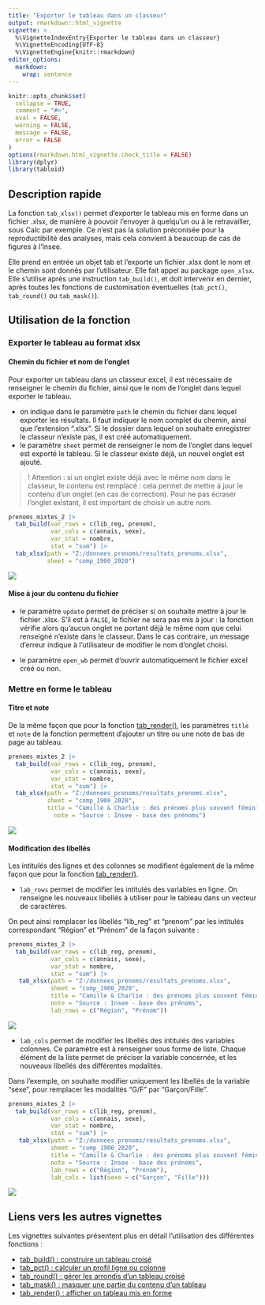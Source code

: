 ```yaml
---
title: "Exporter le tableau dans un classeur"
output: rmarkdown::html_vignette
vignette: >
  %\VignetteIndexEntry{Exporter le tableau dans un classeur}
  %\VignetteEncoding{UTF-8}
  %\VignetteEngine{knitr::rmarkdown}
editor_options: 
  markdown: 
    wrap: sentence
---
```


```r
knitr::opts_chunk$set(
  collapse = TRUE,
  comment = "#>",
  eval = FALSE,
  warning = FALSE,
  message = FALSE,
  error = FALSE
)
options(rmarkdown.html_vignette.check_title = FALSE)
library(dplyr)
library(tabloid)
```

## Description rapide

La fonction `tab_xlsx()` permet d'exporter le tableau mis en forme dans un fichier .xlsx, de manière à pouvoir l'envoyer à quelqu'un ou à le retravailler, sous Calc par exemple. Ce n'est pas la solution préconisée pour la reproductibilité des analyses, mais cela convient à beaucoup de cas de figures à l'Insee.

Elle prend en entrée un objet tab et l'exporte un fichier .xlsx dont le nom et le chemin sont donnés par l'utilisateur. Elle fait appel au package `open_xlsx`. Elle s'utilise après une instruction `tab_build()`, et doit intervenir en dernier, après toutes les fonctions de customisation éventuelles (`tab_pct()`, `tab_round()` ou `tab_mask()`).

<!-- L'utilisateur doit choisir entre `tab_render` ou `tab_xlsx`, selon sa préférence ou son cas de figure. -->

## Utilisation de la fonction

### Exporter le tableau au format xlsx

#### Chemin du fichier et nom de l'onglet

Pour exporter un tableau dans un classeur excel, il est nécessaire de renseigner le chemin du fichier, ainsi que le nom de l'onglet dans lequel exporter le tableau.

- on indique dans le paramètre `path` le chemin du fichier dans lequel exporter les résultats. Il faut indiquer le nom complet du chemin, ainsi que l'extension ".xlsx". Si le dossier dans lequel on souhaite enregistrer le classeur n'existe pas, il est créé automatiquement. 
- le paramètre `sheet` permet de renseigner le nom de l'onglet dans lequel est exporté le tableau. Si le classeur existe déjà, un nouvel onglet est ajouté. 


> ! Attention : si un onglet existe déjà avec le même nom dans le classeur, le contenu est remplacé : cela permet de mettre à jour le contenu d'un onglet (en cas de correction). Pour ne pas écraser l'onglet existant, il est important de choisir un autre nom.


```r
prenoms_mixtes_2 |>
  tab_build(var_rows = c(lib_reg, prenom),
            var_cols = c(annais, sexe),
            var_stat = nombre,
            stat = "sum") |> 
  tab_xlsx(path = "Z:/donnees_prenoms/resultats_prenoms.xlsx", 
           sheet = "comp_1900_2020")
```

![](images/tab_xlsx.png)

#### Mise à jour du contenu du fichier

- le paramètre `update` permet de préciser si on souhaite mettre à jour le fichier .xlsx. S'il est à `FALSE`, le fichier ne sera pas mis à jour : la fonction vérifie alors qu'aucun onglet ne portant déjà le même nom que celui renseigné n'existe dans le classeur. Dans le cas contraire, un message d'erreur indique à l'utilisateur de modifier le nom d'onglet choisi.

- le paramètre `open_wb` permet d'ouvrir automatiquement le fichier excel créé ou non.


### Mettre en forme le tableau

#### Titre et note

De la même façon que pour la fonction [tab_render()](http://espace-charges-etudes.gitlab-pages.insee.fr/boite-outils/tableaux/articles/ff_afficher_joli_tableau_html.htm), les paramètres `title` et `note` de la fonction permettent d'ajouter un titre ou une note de bas de page au tableau. 

```r
prenoms_mixtes_2 |>
  tab_build(var_rows = c(lib_reg, prenom),
            var_cols = c(annais, sexe),
            var_stat = nombre,
            stat = "sum") |> 
  tab_xlsx(path = "Z:/donnees_prenoms/resultats_prenoms.xlsx", 
           sheet = "comp_1900_2020",
           title = "Camille & Charlie : des prénoms plus souvent féminins en 2020 qu'en 1900",
             note = "Source : Insee - base des prénoms")
```

![](images/tab_xlsx_title.png)

#### Modification des libellés

Les intitulés des lignes et des colonnes se modifient également de la même façon que pour la fonction [tab_render()](http://espace-charges-etudes.gitlab-pages.insee.fr/boite-outils/tableaux/articles/ff_afficher_joli_tableau_html.htm).


- `lab_rows` permet de modifier les intitulés des variables en ligne. On renseigne les nouveaux libellés à utiliser pour le tableau dans un vecteur de caractères.

On peut ainsi remplacer les libellés "lib_reg" et "prenom" par les intitulés correspondant "Région" et "Prénom" de la façon suivante :

```r
prenoms_mixtes_2 |>
  tab_build(var_rows = c(lib_reg, prenom),
            var_cols = c(annais, sexe),
            var_stat = nombre,
            stat = "sum") |> 
   tab_xlsx(path = "Z:/donnees_prenoms/resultats_prenoms.xlsx", 
            sheet = "comp_1900_2020",
            title = "Camille & Charlie : des prénoms plus souvent féminins en 2020 qu'en 1900",
            note = "Source : Insee - base des prénoms",
            lab_rows = c("Région", "Prénom"))
```

![](images/tab_xlsx_rows.png)


- `lab_cols` permet de modifier les libellés des intitulés des variables colonnes. Ce paramètre est à renseigner sous forme de liste. Chaque élément de la liste permet de préciser la variable concernée, et les nouveaux libellés des différentes modalités.

Dans l'exemple, on souhaite modifier uniquement les libellés de la variable "sexe", pour remplacer les modalités "G/F" par "Garçon/Fille". 

```r
prenoms_mixtes_2 |>
  tab_build(var_rows = c(lib_reg, prenom),
            var_cols = c(annais, sexe),
            var_stat = nombre,
            stat = "sum") |> 
   tab_xlsx(path = "Z:/donnees_prenoms/resultats_prenoms.xlsx", 
            sheet = "comp_1900_2020",
            title = "Camille & Charlie : des prénoms plus souvent féminins en 2020 qu'en 1900",
            note = "Source : Insee - base des prénoms",
            lab_rows = c("Région", "Prénom"),
            lab_cols = list(sexe = c("Garçon", "Fille")))
```

![](images/tab_xlsx_cols.png)

## Liens vers les autres vignettes

Les vignettes suivantes présentent plus en détail l'utilisation des différentes fonctions :

-   [tab_build() : construire un tableau croisé](http://espace-charges-etudes.gitlab-pages.insee.fr/boite-outils/tableaux/articles/bb_creer_tableau_croise.html)
-   [tab_pct() : calculer un profil ligne ou colonne](http://espace-charges-etudes.gitlab-pages.insee.fr/boite-outils/tableaux/articles/cc_calculer_profil_ligne_colonne.html)
-   [tab_round() : gérer les arrondis d'un tableau croisé](http://espace-charges-etudes.gitlab-pages.insee.fr/boite-outils/tableaux/articles/dd_arrondir_tableau.html)
-   [tab_mask() : masquer une partie du contenu d'un tableau](http://espace-charges-etudes.gitlab-pages.insee.fr/boite-outils/tableaux/articles/ee_masquer_partie_contenu_tableau.html)
-   [tab_render() : afficher un tableau mis en forme](http://espace-charges-etudes.gitlab-pages.insee.fr/boite-outils/tableaux/articles/ff_afficher_joli_tableau_html.html)

